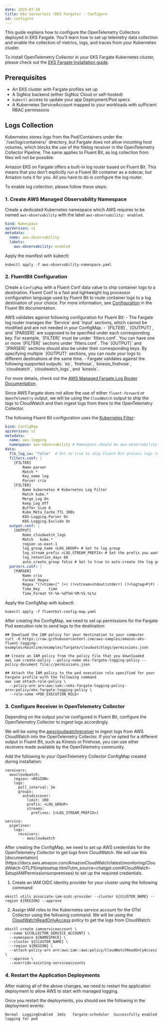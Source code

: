 ```yaml
---
date: 2025-07-18
title: K8s Serverless (EKS Fargate) - Configure
id: configure
---
```


This guide explains how to configure the OpenTelemetry Collectors deployed in EKS Fargate. You'll learn how to set up telemetry data collection and enable the collection of metrics, logs, and traces from your Kubernetes cluster.

To install OpenTelemetry Collector in your EKS Fargate Kubernetes cluster, please check out the [EKS Fargate Installation guide](/docs/collection-agents/k8s/serverless/install).

## Prerequisites

- An EKS cluster with Fargate profiles set up
- A SigNoz backend (either SigNoz Cloud or self-hosted)
- `kubectl` access to update your app Deployment/Pod specs
- A Kubernetes ServiceAccount mapped to your workloads with sufficient RBAC permissions

## Logs Collection 

<Admonition type="info">
Kubernetes stores logs from the Pod/Containers under the `/var/log/containers/` directory, but Fargate does not allow mounting host volumes, which blocks the use of the filelog receiver in the OpenTelemetry Collector Pipeline. The same applies to Fluent Bit, as log collection from files will not be possible.
</Admonition>

Amazon EKS on Fargate offers a built-in log router based on Fluent Bit. This means that you don't explicitly run a Fluent Bit container as a sidecar, but Amazon runs it for you. All you have to do is configure the log router. 

To enable log collection, please follow these steps:

### 1. Create AWS Managed Observability Namespace

Create a dedicated Kubernetes namespace which AWS requires to be named `aws-observability` with the label `aws-observability: enabled`.

```yaml:aws-observability-namespace.yaml
kind: Namespace
apiVersion: v1
metadata:
  name: aws-observability
  labels:
    aws-observability: enabled
```

Apply the manifest with kubectl:

```shell
kubectl apply -f aws-observability-namespace.yaml
```

### 2. FluentBit Configuration

Create a `ConfigMap` with a Fluent Conf data value to ship container logs to a destination. Fluent Conf is a fast and lightweight log processor configuration language used by Fluent Bit to route container logs to a log destination of your choice. For more information, see [Configuration](https://docs.fluentbit.io/manual/administration/configuring-fluent-bit/classic-mode/configuration-file) in the Fluent Bit documentation.

<Admonition type="warning">
AWS validates against following configuration for Fluent Bit:
- The Fargate log router manages the `Service` and `Input` sections, which cannot be modified and are not needed in your ConfigMap.
- `[FILTER]`, `[OUTPUT]`, and `[PARSER]` are supposed to be specified under each corresponding key. For example, `[FILTER]` must be under `filters.conf`. You can have one or more `[FILTER]` sections under `filters.conf`. The `[OUTPUT]` and `[PARSER]` sections should also be under their corresponding keys. By specifying multiple `[OUTPUT]` sections, you can route your logs to different destinations at the same time.
- Fargate validates against the following supported outputs: `es`, `firehose`, `kinesis_firehose`, `cloudwatch`, `cloudwatch_logs`, and `kinesis`.

For more details, check out the [AWS Managed Fargate Log Router Documentation](https://docs.aws.amazon.com/eks/latest/userguide/fargate-logging.html#fargate-logging-log-router-configuration).
</Admonition>

<Tabs default='cloudwatch'>

<TabItem value="cloudwatch" label="cloudwatch">

Since AWS Fargate does not allow the use of either `fluent-forward` or `OpenTelemetry` output, we will be using the `CloudWatch` output to ship the logs to CloudWatch and then ingest logs from there to the OpenTelemetry Collector. 

The following Fluent Bit configuration uses the [Kubernetes Filter](https://docs.fluentbit.io/manual/data-pipeline/filters/kubernetes):

```yaml:fluentbit-config-map.yaml
kind: ConfigMap
apiVersion: v1
metadata:
  name: aws-logging
  namespace: aws-observability # Namespace should be aws-observability
data:
  flb_log_cw: "false"  # Set to true to ship Fluent Bit process logs to CloudWatch.
  filters.conf: |
    [FILTER]
        Name parser
        Match *
        Key_name log
        Parser crio
    [FILTER]
        Name kubernetes # Kubernetes Log Filter
        Match kube.*
        Merge_Log On
        Keep_Log Off
        Buffer_Size 0
        Kube_Meta_Cache_TTL 300s
        K8S-Logging.Parser On
        K8S-Logging.Exclude On
  output.conf: |
    [OUTPUT]
        Name cloudwatch_logs
        Match   kube.*
        region us-east-1
        log_group_name <LOG_GROUP> # Set to log group
        log_stream_prefix <LOG_STREAM_PREFIX> # Set the prefix you want to use for Log Stream
        log_retention_days 60
        auto_create_group false # Set to true to auto-create the log group if it does not exist
  parsers.conf: |
    [PARSER]
        Name crio
        Format Regex
        Regex ^(?<time>[^ ]+) (?<stream>stdout|stderr) (?<logtag>P|F) (?<log>.*)$
        Time_Key    time
        Time_Format %Y-%m-%dT%H:%M:%S.%L%z
```

</TabItem>
</Tabs>

Apply the ConfigMap with kubectl:

```shell
kubectl apply -f fluentbit-config-map.yaml
```

After creating the ConfigMap, we need to set up permissions for the Fargate Pod execution role to send logs to the destination:

```shell
## Download the IAM policy for your destination to your computer
curl -O https://raw.githubusercontent.com/aws-samples/amazon-eks-fluent-logging-examples/mainline/examples/fargate/cloudwatchlogs/permissions.json

## Create an IAM policy from the policy file that you downloaded
aws iam create-policy --policy-name eks-fargate-logging-policy --policy-document file://permissions.json

## Attach the IAM policy to the pod execution role specified for your Fargate profile with the following command
aws iam attach-role-policy \
  --policy-arn arn:aws:iam::<eks-fargate-logging-policy-arn>:policy/eks-fargate-logging-policy \
  --role-name <POD_EXECUTION_ROLE>
```

### 3. Configure Receiver in OpenTelemetry Collector

Depending on the output you've configured in Fluent Bit, configure the OpenTelemetry Collector to ingest logs accordingly.

<Tabs default="cloudwatch">
<TabItem label="CloudWatch" value="cloudwatch">

We will be using the [awscloudwatchreceiver](https://github.com/open-telemetry/opentelemetry-collector-contrib/tree/main/receiver/awscloudwatchreceiver) to ingest logs from AWS CloudWatch into the OpenTelemetry Collector. If you've opted for a different output in Fluent Bit, such as Kinesis or Firehose, you can use other receivers made available by the OpenTelemetry community.

Add the following to your OpenTelemetry Collector ConfigMap created during installation:
```yaml:otel-agent-sidecar-ConfigMap
receivers:
  awscloudwatch:
    region: <REGION>
    logs:
      poll_interval: 1m
      groups:
        autodiscover:
          limit: 100
          prefix: <LOG_GROUP>
          streams:
            prefixes: [<LOG_STREAM_PREFIX>]

service:
  pipelines:
    logs:
      receivers:
        - awscloudwatch
```

</TabItem>
</Tabs>
After creating the ConfigMap, we need to set up AWS credentials for the OpenTelemetry Collector to get logs from CloudWatch. We will use this [documentation](https://docs.aws.amazon.com/AmazonCloudWatch/latest/monitoring/CloudWatch-OTLPSimplesetup.html?utm_source=chatgpt.com#CloudWatch-SetupIAMPermissionsonpremises) to set up the required credentials.

1. Create an IAM OIDC identity provider for your cluster using the following command:

```shell
eksctl utils associate-iam-oidc-provider --cluster ${CLUSTER_NAME} --region ${REGION} --approve
```

2. Assign IAM roles to the Kubernetes service account for the OTel Collector using the following command. We will be using the [CloudWatchReadOnlyAccess](https://docs.aws.amazon.com/aws-managed-policy/latest/reference/CloudWatchReadOnlyAccess.html) policy to get the logs from CloudWatch:

```shell
eksctl create iamserviceaccount \
  --name ${COLLECTOR_SERVICE_ACCOUNT} \
  --namespace ${NAMESPACE} \
  --cluster ${CLUSTER_NAME} \
  --region ${REGION} \
  --attach-policy-arn arn:aws:iam::aws:policy/CloudWatchReadOnlyAccess \
  --approve \
  --override-existing-serviceaccounts
```

### 4. Restart the Application Deployments

After making all of the above changes, we need to restart the application deployment to allow AWS to start with managed logging.

Once you restart the deployments, you should see the following in the deployment events:

```shell
Normal  LoggingEnabled  3m5s   fargate-scheduler  Successfully enabled logging for pod
```